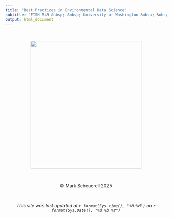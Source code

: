 ```yaml
---
title: "Best Practices in Environmental Data Science"
subtitle: "FISH 549 &nbsp; &nbsp; University of Washington &nbsp; &nbsp; Winter 2025"
output: html_document
---
```


<style>
h1 {
  text-align: center;
}

h2 {
  text-align: center;
}

h3 {
  text-align: center;
}
</style>

<br>


<p align="center">
    <img width="346" height="400" src="FISH549_hex_sticker.png">
</p>

<br>

<center>&copy; Mark Scheuerell 2025</center>

<br>

<center>*This site was last updated at `r format(Sys.time(), "%H:%M")` on `r format(Sys.Date(), "%d %b %Y")`*</center>

